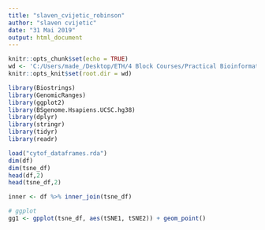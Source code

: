 ---
title: "slaven_cvijetic_robinson"
author: "slaven cvijetic"
date: "31 Mai 2019"
output: html_document
---

```{r setup, include=FALSE}
knitr::opts_chunk$set(echo = TRUE)
wd <- 'C:/Users/made_/Desktop/ETH/4 Block Courses/Practical Bioinformatics/slaven_cvijetic_bio334_exam/slaven_cvijetic_robinson'
knitr::opts_knit$set(root.dir = wd)
```
```{r, message=FALSE}
library(Biostrings)
library(GenomicRanges)
library(ggplot2)
library(BSgenome.Hsapiens.UCSC.hg38)
library(dplyr)
library(stringr)
library(tidyr)
library(readr)
```




```{r, message=FALSE}
load("cytof_dataframes.rda")
dim(df)
dim(tsne_df)
head(df,2)
head(tsne_df,2)

inner <- df %>% inner_join(tsne_df)

# ggplot
gg1 <- gpplot(tsne_df, aes(tSNE1, tSNE2)) + geom_point()

```

